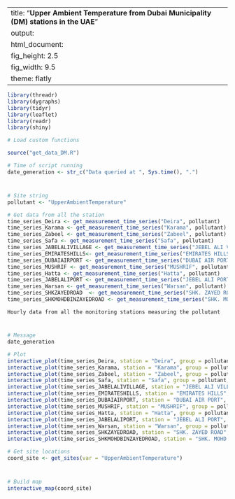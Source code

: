 
---
title: "**Upper Ambient Temperature from Dubai Municipality (DM) stations in the UAE**"
output:
  html_document:
    fig_height: 2.5
    fig_width: 9.5
    theme: flatly
---

```{r set_up, message = FALSE, echo = FALSE, warning = FALSE}
library(threadr)
library(dygraphs)
library(tidyr)
library(leaflet)
library(readr)
library(shiny)

# Load custom functions

source("get_data_DM.R")

# Time of script running
date_generation <- str_c("Data queried at ", Sys.time(), ".")
```
# 

## 
```{r import_data, message = FALSE, echo = FALSE, results = "hide", cache = TRUE, warning = FALSE}

# Site string
pollutant <- "UpperAmbientTemperature"

# Get data from all the station
time_series_Deira <- get_measurement_time_series("Deira", pollutant)
time_series_Karama <- get_measurement_time_series("Karama", pollutant)
time_series_Zabeel <- get_measurement_time_series("Zabeel", pollutant)
time_series_Safa <- get_measurement_time_series("Safa", pollutant)
time_series_JABELALIVILLAGE <- get_measurement_time_series("JEBEL ALI VILLAGE", pollutant)
time_series_EMIRATESHILLS<- get_measurement_time_series("EMIRATES HILLS", pollutant)
time_series_DUBAIAIRPORT <- get_measurement_time_series("DUBAI AIR PORT", pollutant)
time_series_MUSHRIF <- get_measurement_time_series("MUSHRIF", pollutant)
time_series_Hatta <- get_measurement_time_series("Hatta", pollutant)
time_series_JABELALIPORT <- get_measurement_time_series("JEBEL ALI PORT", pollutant)
time_series_Warsan <- get_measurement_time_series("Warsan", pollutant)
time_series_SHKZAYEDROAD  <- get_measurement_time_series("SHK. ZAYED ROAD", pollutant)
time_series_SHKMOHDBINZAYEDROAD <- get_measurement_time_series("SHK. MOHD. BIN ZAYED ROAD", pollutant)

```

 `Hourly data from all the monitoring stations measuring the pollutant`
 
# 

## 

```{r plot_NCMS_UAT, echo = FALSE, cache = TRUE}
# Message
date_generation

# Plot
interactive_plot(time_series_Deira, station = "Deira", group = pollutant, pollu= "UpperAmbientTemperature")
interactive_plot(time_series_Karama, station = "Karama", group = pollutant, pollu= "UpperAmbientTemperature")
interactive_plot(time_series_Zabeel, station = "Zabeel", group = pollutant, pollu= "UpperAmbientTemperature")
interactive_plot(time_series_Safa, station = "Safa", group = pollutant, pollu= "UpperAmbientTemperature")
interactive_plot(time_series_JABELALIVILLAGE, station = "JEBEL ALI VILLAGE", group = pollutant, pollu= "UpperAmbientTemperature")
interactive_plot(time_series_EMIRATESHILLS, station = "EMIRATES HILLS", group = pollutant, pollu= "UpperAmbientTemperature")
interactive_plot(time_series_DUBAIAIRPORT, station = "DUBAI AIR PORT", group = pollutant, pollu= "UpperAmbientTemperature")
interactive_plot(time_series_MUSHRIF, station = "MUSHRIF", group = pollutant, pollu= "UpperAmbientTemperature")
interactive_plot(time_series_Hatta, station = "Hatta", group = pollutant, pollu= "UpperAmbientTemperature")
interactive_plot(time_series_JABELALIPORT, station = "JEBEL ALI PORT", group = pollutant, pollu= "UpperAmbientTemperature")
interactive_plot(time_series_Warsan, station = "Warsan", group = pollutant, pollu= "UpperAmbientTemperature")
interactive_plot(time_series_SHKZAYEDROAD, station = "SHK. ZAYED ROAD", group = pollutant, pollu= "UpperAmbientTemperature")
interactive_plot(time_series_SHKMOHDBINZAYEDROAD, station = "SHK. MOHD. BIN ZAYED ROAD", group = pollutant, pollu= "UpperAmbientTemperature")

```


```{r import_data_for_map, message = FALSE, echo = FALSE, results = "hide", cache = TRUE}
# Get site locations
coord_site <- get_sites(var = "UpperAmbientTemperature")

```
#
 
##

```{r map, fig.height = 8, echo = FALSE, message = FALSE, cache = TRUE}
# Build map
interactive_map(coord_site)
```

 
 